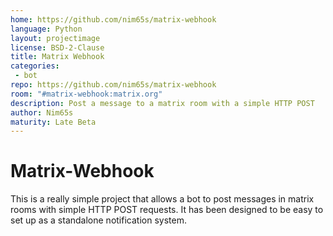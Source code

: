 ```yaml
---
home: https://github.com/nim65s/matrix-webhook
language: Python
layout: projectimage
license: BSD-2-Clause
title: Matrix Webhook
categories: 
 - bot
repo: https://github.com/nim65s/matrix-webhook
room: "#matrix-webhook:matrix.org"
description: Post a message to a matrix room with a simple HTTP POST
author: Nim65s
maturity: Late Beta
---
```


# Matrix-Webhook

This is a really simple project that allows a bot to post messages in matrix rooms with simple HTTP POST requests. It
has been designed to be easy to set up as a standalone notification system.

